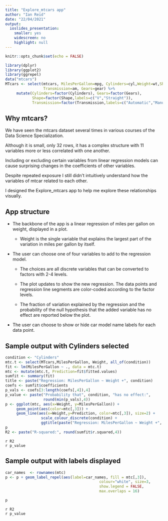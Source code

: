```yaml
---
title: "Explore_mtcars app"
author: "Ian Reid"
date: "22/04/2021"
output: 
  ioslides_presentation: 
    smaller: yes
    widescreen: no
    highlight: null
---
```


```r
knitr::opts_chunk$set(echo = FALSE)
```
```r
library(dplyr)
library(ggplot2)
library(ggrepel)
data("mtcars")
MTcars <- select(mtcars, MilesPerGallon=mpg, Cylinders=cyl,Weight=wt,Shape=vs,
                 Transmission=am, Gears=gear) %>%
     mutate(Cylinders=factor(Cylinders), Gears=factor(Gears),
            Shape=factor(Shape,labels=c("V","Straight")), 
            Transmission=factor(Transmission,labels=c("Automatic","Manual")))
```
Why mtcars?
-----------

We have seen the mtcars dataset several times in various courses of the Data Science Specialization.

Although it is small, only 32 rows, it has a complex structure with 11 variables more or less correlated with one another.

Including or excluding certain variables from linear regression models can cause surprising changes in the coefficients of other variables.

Despite repeated exposure I still didn't intuitively understand how the variables of mtcar related to each other.

I designed the Explore\_mtcars app to help me explore these relationships visually.

App structure
-------------

-   The backbone of the app is a linear regression of miles per gallon on weight, displayed in a plot.

    -   Weight is the single variable that explains the largest part of the variation in miles per gallon by itself.

-   The user can choose one of four variables to add to the regression model.

    -   The choices are all discrete variables that can be converted to factors with 2-4 levels.

    -   The plot updates to show the new regression. The data points and regression line segments are color-coded according to the factor levels.

    -   The fraction of variation explained by the regression and the probability of the null hypothesis that the added variable has no effect are reported below the plot.
-    The user can choose to show or hide car model name labels for each data point.

Sample output with Cylinders selected
-------
```r
condition <- "Cylinders"
mtc.t <- select(MTcars,MilesPerGallon, Weight, all_of(condition))
fit <- lm(MilesPerGallon ~ ., data = mtc.t)
mtc <- mutate(mtc.t, Prediction=fit$fitted.values)
sumfit <- summary(fit)
title <- paste("Regression: MilesPerGallon ~ Weight +", condition)
coefs <- sumfit$coefficients
p_vals <- coefs[3:length(coefs[,4]),4]
p_value <- paste("Probability that", condition, "has no effect:",
                 round(min(p_vals),4))
p <- ggplot(mtc, aes(x=Weight, y=MilesPerGallon)) +
     geom_point(aes(color=mtc[,3])) +
     geom_line(aes(x=Weight,y=Prediction, color=mtc[,3]), size=2) + 
                scale_colour_discrete(condition) + 
                ggtitle(paste("Regression: MilesPerGallon ~ Weight +", condition))
p
R2 <- paste("R-squared:", round(sumfit$r.squared,4))
```
  
`r R2`  
`r p_value`

Sample output with labels displayed
-------
```r
car_names  <- rownames(mtc)
p <- p + geom_label_repel(aes(label=car_names, fill = mtc[,3]),
                                          colour="white", size=3, 
                                          show.legend = FALSE,
                                          max.overlaps = 16)             

p
```
  
`r R2`  
`r p_value`
